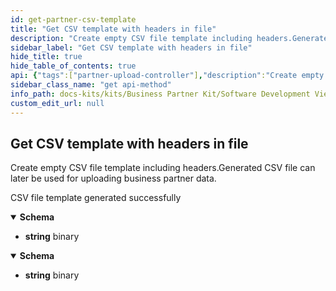 ```yaml
---
id: get-partner-csv-template
title: "Get CSV template with headers in file"
description: "Create empty CSV file template including headers.Generated CSV file can later be used for uploading business partner data."
sidebar_label: "Get CSV template with headers in file"
hide_title: true
hide_table_of_contents: true
api: {"tags":["partner-upload-controller"],"description":"Create empty CSV file template including headers.Generated CSV file can later be used for uploading business partner data.","operationId":"getPartnerCsvTemplate","responses":{"200":{"description":"CSV file template generated successfully","content":{"application/json":{"schema":{"type":"string","format":"binary"}},"multipart/form-data":{"schema":{"type":"string","format":"binary"}}}}},"method":"get","path":"/v6/input/partner-upload-template","servers":[{"url":"http://localhost:8081","description":"Generated server url"}],"info":{"title":"Business Partner Data Management Gate","description":"A gate for a member to share business partner data with CatenaX","version":"6.1.0"},"postman":{"name":"Get CSV template with headers in file","description":{"content":"Create empty CSV file template including headers.Generated CSV file can later be used for uploading business partner data.","type":"text/plain"},"url":{"path":["v6","input","partner-upload-template"],"host":["{{baseUrl}}"],"query":[],"variable":[]},"header":[{"key":"Accept","value":"application/json"}],"method":"GET"}}
sidebar_class_name: "get api-method"
info_path: docs-kits/kits/Business Partner Kit/Software Development View/Gate Api/business-partner-data-management-gate
custom_edit_url: null
---
```



## Get CSV template with headers in file



Create empty CSV file template including headers.Generated CSV file can later be used for uploading business partner data.

<div><ApiTabs><TabItem label={"200"} value={"200"}><div>

CSV file template generated successfully

</div><div><MimeTabs schemaType={"response"}><TabItem label={"application/json"} value={"application/json"}><SchemaTabs><TabItem label={"Schema"} value={"Schema"}><details style={{}} data-collapsed={false} open={true}><summary style={{"textAlign":"left"}}><strong>Schema</strong></summary><div style={{"textAlign":"left","marginLeft":"1rem"}}></div><ul style={{"marginLeft":"1rem"}}><li><div><strong>string</strong><span style={{"opacity":"0.6"}}> binary</span></div></li></ul></details></TabItem></SchemaTabs></TabItem><TabItem label={"multipart/form-data"} value={"multipart/form-data"}><SchemaTabs><TabItem label={"Schema"} value={"Schema"}><details style={{}} data-collapsed={false} open={true}><summary style={{"textAlign":"left"}}><strong>Schema</strong></summary><div style={{"textAlign":"left","marginLeft":"1rem"}}></div><ul style={{"marginLeft":"1rem"}}><li><div><strong>string</strong><span style={{"opacity":"0.6"}}> binary</span></div></li></ul></details></TabItem></SchemaTabs></TabItem></MimeTabs></div></TabItem></ApiTabs></div>
      